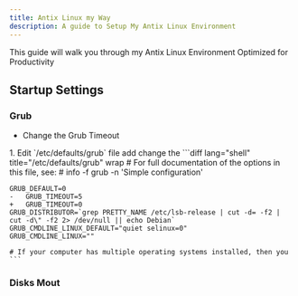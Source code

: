 ```yaml
---
title: Antix Linux my Way
description: A guide to Setup My Antix Linux Environment
---
```



This guide will walk you through my Antix Linux Environment Optimized for Productivity

## Startup Settings
### Grub
- Change the Grub Timeout

<Steps>
1. Edit `/etc/defaults/grub` file add change the 
    ```diff lang="shell" title="/etc/defaults/grub" wrap
    # For full documentation of the options in this file, see:
    #   info -f grub -n 'Simple configuration'

    GRUB_DEFAULT=0
    -   GRUB_TIMEOUT=5
    +   GRUB_TIMEOUT=0
    GRUB_DISTRIBUTOR=`grep PRETTY_NAME /etc/lsb-release | cut -d= -f2 | cut -d\" -f2 2> /dev/null || echo Debian`
    GRUB_CMDLINE_LINUX_DEFAULT="quiet selinux=0"
    GRUB_CMDLINE_LINUX=""

    # If your computer has multiple operating systems installed, then you
    ```

</Steps>

### Disks Mout

